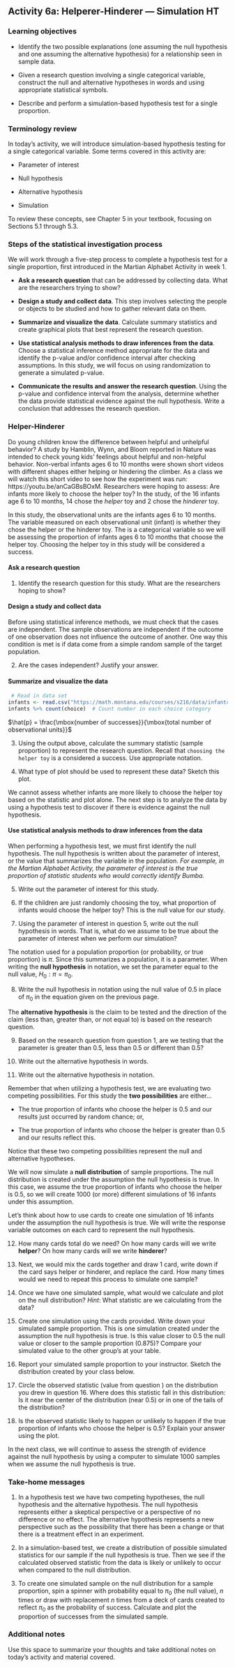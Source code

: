 ## Activity 6a:  Helperer-Hinderer --- Simulation HT

\setstretch{1}

### Learning objectives

* Identify the two possible explanations (one assuming the null hypothesis and one assuming the alternative hypothesis) for a relationship seen in sample data.

* Given a research question involving a single categorical variable, construct the null and alternative hypotheses
  in words and using appropriate statistical symbols.
  
* Describe and perform a simulation-based hypothesis test for a single proportion.

### Terminology review

In today's activity, we will introduce simulation-based hypothesis testing for a single categorical variable. Some terms covered in this activity are:

* Parameter of interest

* Null hypothesis

* Alternative hypothesis

* Simulation

To review these concepts, see Chapter 5 in your textbook, focusing on Sections 5.1 through 5.3.

### Steps of the statistical investigation process

We will work through a five-step process to complete a hypothesis test for a single proportion, first introduced in the Martian Alphabet Activity in week 1.

* **Ask a research question** that can be addressed by collecting data. What are the researchers trying to show?

* **Design a study and collect data**. This step involves selecting the people or objects to be studied and how to gather relevant data on them.

* **Summarize and visualize the data**. Calculate summary statistics and create graphical plots that best represent the research question.

* **Use statistical analysis methods to draw inferences from the data**. Choose a statistical inference method appropriate for the data and identify the p-value and/or confidence interval after checking assumptions. In this study, we will focus on using randomization to generate a simulated p-value.

* **Communicate the results and answer the research question**. Using the p-value and confidence interval from the analysis, determine whether the data provide statistical evidence against the null hypothesis. Write a conclusion that addresses the research question.

\newpage

### Helper-Hinderer

Do young children know the difference between helpful and unhelpful behavior? A study by Hamblin, Wynn, and Bloom reported in Nature was intended to check young kids' feelings about helpful and non-helpful behavior. Non-verbal infants ages 6 to 10 months were shown short videos with different shapes either helping or hindering the climber. As a class we will watch this short video to see how the experiment was run: https://youtu.be/anCaGBsBOxM. Researchers were hoping to assess: Are infants more likely to choose the helper toy?  In the study, of the 16 infants age 6 to 10 months, 14 chose the *helper* toy and 2 chose the *hinderer* toy.


In this study, the observational units are the infants ages 6 to 10 months.  The variable measured on each observational unit (infant) is whether they chose the helper or the hinderer toy.  The is a categorical variable so we will be assessing the proportion of infants ages 6 to 10 months that choose the helper toy.  Choosing the helper toy in this study will be considered a success.

#### Ask a research question {-}

1. Identify the research question for this study.  What are the researchers hoping to show?

\vspace{0.6in}

#### Design a study and collect data {-}

Before using statistical inference methods, we must check that the cases are independent.  The sample observations are independent if the outcome of one observation does not influence the outcome of another. One way this condition is met is if data come from a simple random sample of the target population.

2.  Are the cases independent? Justify your answer.

\vspace{0.8in}

\newpage 

#### Summarize and visualize the data {-}

```r
 # Read in data set
infants <- read.csv("https://math.montana.edu/courses/s216/data/infantchoice.csv")
infants %>% count(choice)  # Count number in each choice category
```

$\hat{p} = \frac{\mbox{number of successes}}{\mbox{total number of observational units}}$

3.  Using the output above, calculate the summary statistic (sample proportion) to represent the research question.  Recall that `choosing the helper toy` is a considered a success.  Use appropriate notation.

\vspace{0.5in}

4.  What type of plot should be used to represent these data? Sketch this plot.

\vspace{1.5in}

We cannot assess whether infants are more likely to choose the helper toy based on the statistic and plot alone.  The next step is to analyze the data by using a hypothesis test to discover if there is evidence against the null hypothesis.

#### Use statistical analysis methods to draw inferences from the data {-}

When performing a hypothesis test, we must first identify the null hypothesis.  The null hypothesis is written about the parameter of interest, or the value that summarizes the variable in the population.  *For example, in the Martian Alphabet Activity, the parameter of interest is the true proportion of statistic students who would correctly identify Bumba.*

5.  Write out the parameter of interest for this study. 

\vspace{0.8in}

6.  If the children are just randomly choosing the toy, what proportion of infants would choose the helper toy?  This is the null value for our study.

\vspace{0.3in}

7.  Using the parameter of interest in question 5, write out the null hypothesis in words.  That is, what do we assume to be true about the parameter of interest when we perform our simulation?

\vspace{0.8in}

The notation used for a population proportion (or probability, or true proportion) is $\pi$.  Since this summarizes a population, it is a parameter. When writing the **null hypothesis** in notation, we set the parameter equal to the null value, $H_0: \pi = \pi_0$.

8. Write the null hypothesis in notation using the null value of 0.5 in place of $\pi_0$ in the equation given on the previous page.

\vspace{0.5in}

The **alternative hypothesis** is the claim to be tested and the direction of the claim (less than, greater than, or not equal to) is based on the research question.  

9.  Based on the research question from question 1, are we testing that the parameter is greater than 0.5, less than 0.5 or different than 0.5? 

\vspace{0.4in}

10. Write out the alternative hypothesis in words.

\vspace{1in}

11.  Write out the alternative hypothesis in notation.

\vspace{0.5in}

Remember that when utilizing a hypothesis test, we are evaluating two competing possibilities. For this study the **two possibilities** are either...

* The true proportion of infants who choose the helper is 0.5 and our results just occurred by random chance; or,
  
* The true proportion of infants who choose the helper is greater than 0.5 and our results reflect this.
  
Notice that these two competing possibilities represent the null and alternative hypotheses.
  
We will now simulate a **null distribution** of sample proportions. The null distribution is created under the assumption the null hypothesis is true.  In this case, we assume the true proportion of infants who choose the helper is 0.5, so we will create 1000 (or more) different simulations of 16 infants under this assumption.

Let's think about how to use cards to create one simulation of 16 infants under the assumption the null hypothesis is true.  We will write the response variable outcomes on each card to represent the null hypothesis.

12.  How many cards total do we need?  On how many cards will we write **helper**?  On how many cards will we write **hinderer**?

\vspace{0.5in}

13.  Next, we would mix the cards together and draw 1 card, write down if the card says helper or hinderer, and replace the card.  How many times would we need to repeat this process to simulate one sample?

\vspace{0.3in}

14.  Once we have one simulated sample, what would we calculate and plot on the null distribution?  *Hint*: What statistic are we calculating from the data?

\vspace{0.5in}

15.  Create one simulation using the cards provided.  Write down your simulated sample proportion.  This is one simulation created under the assumption the null hypothesis is true.  Is this value closer to 0.5 the null value or closer to the sample proportion (0.875)?  Compare your simulated value to the other group's at your table.

\vspace{0.8in}

16.  Report your simulated sample proportion to your instructor.  Sketch the distribution created by your class below.

\vspace{1.5in}

17. Circle the observed statistic (value from question ) on the distribution you drew in question 16.  Where does this statistic fall in this distribution: Is it near the center of the distribution (near 0.5) or in one of the tails of the distribution?  

\vspace{1in}

18. Is the observed statistic likely to happen or unlikely to happen if the true proportion of infants who choose the helper is 0.5?  Explain your answer using the plot.

\vspace{0.8in}

In the next class, we will continue to assess the strength of evidence against the null hypothesis by using a computer to simulate 1000 samples when we assume the null hypothesis is true.


### Take-home messages

1.	In a hypothesis test we have two competing hypotheses, the null hypothesis and the alternative hypothesis.  The null hypothesis represents either a skeptical perspective or a perspective of no difference or no effect. The alternative hypothesis represents a new perspective such as the possibility that there has been a change or that there is a treatment effect in an experiment.  

2.  In a simulation-based test, we create a distribution of possible simulated statistics for our sample if the null hypothesis is true.  Then we see if the calculated observed statistic from the data is likely or unlikely to occur when compared to the null distribution.  

3.  To create one simulated sample on the null distribution for a sample proportion, spin a spinner with probability equal to $\pi_0$ (the null value), $n$ times or draw with replacement $n$ times from a deck of cards created to reflect $\pi_0$ as the probability of success. Calculate and plot the proportion of successes from the simulated sample. 

### Additional notes

Use this space to summarize your thoughts and take additional notes on today's activity and material covered.

\newpage
